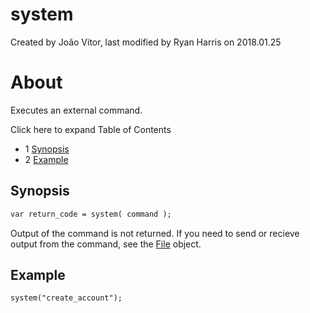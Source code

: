 
# system 

 Created by  João Vitor, last modified by  Ryan Harris on 2018.01.25

# About

Executes an external command.

Click here to expand Table of Contents

* 1 [Synopsis](#synopsis)
* 2 [Example](#example)

## Synopsis

```xml
var return_code = system( command );
```

Output of the command is not returned. If you need to send or recieve output from the command, see the [File](https://wiki.freeswitch.org/wiki/File "File") object.

## Example

```xml
system("create_account");
```



